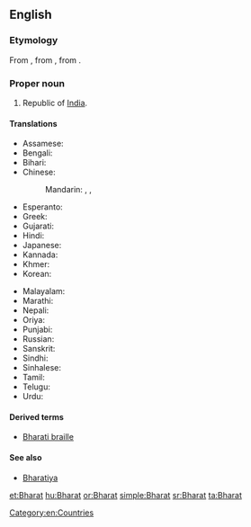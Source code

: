 ==English==

===Etymology===
From {{etyl|sa|en}} {{term|sc=Deva|भारतम्|tr=bhāratam||the land of emperor Bharata|lang=sa}} , from {{etyl|sa|en}} {{term|sc=Deva|भारत|tr=bhārata||descended from emperor [[Bharata]]|lang=sa}}, from {{term|sc=Deva|भरत|tr=bharatá||to be maintained|lang=sa}}.

===Proper noun===
{{en-proper noun}}

# Republic of [[India]].

====Translations====
{{trans-top|an alternative name of India}}
* Assamese: {{t|as|ভাৰত|tr=bhārat|sc=Beng}}
* Bengali: {{t|bn|ভারত|tr=bharôt|sc=Beng}}
* Bihari: {{t|bh|भारत|tr=bhārat|sc=Deva}}
* Chinese:
*: Mandarin: {{qualifier|rare}} {{t|cmn|婆羅多|sc=Hani}}, {{t|cmn|婆罗多|tr=Póluóduō|sc=Hani}}, {{t|cmn|巴拉特|tr=Bālātè|sc=Hani}}
* Esperanto: {{t|eo|Barato}}
* Greek: {{t|el|Μπαράτ|sc=Grek}}
* Gujarati: {{t+|gu|ભારત|tr=bhārat|sc=Gujr}}
* Hindi: {{t+|hi|भारत|m|tr=bhārat}}
* Japanese: {{t|ja|バーラタ|tr=Bārata}} {{qualifier|rare}}
* Kannada: {{t+|kn|ಭಾರತ|tr=bhārat|sc=Knda}}
* Khmer: {{t|km|ភារតៈ|tr=pʰierata’|sc=Khmr}}
* Korean: {{t|ko|바라트|tr=Barateu|sc=Kore}} {{qualifier|rare}}
{{trans-mid}}
* Malayalam: {{t+|ml|ഭാരതം|tr=bhāratam|sc=Mlym}}
* Marathi: {{t|mr|भारत|tr=bhārat|sc=Deva}}
* Nepali: {{t+|ne|भारत|tr=bhārat|sc=Deva}}
* Oriya: {{t+|or|ଭାରତ|tr=bhārat|sc=Orya}}
* Punjabi: {{t|pa|ਭਾਰਤ|tr=bhārat|sc=Guru}}
* Russian: {{t|ru|Бхарат|m|tr=Bxárat|sc=Cyrl}} {{qualifier|rare}}
* Sanskrit: {{t|sa|भारतम्|tr=bhāratam|sc=Deva}}
* Sindhi: {{t|sd|ڀارت|tr=bharatu|sc=sd-Arab}}
* Sinhalese: {{t|si|භාරත්|tr=bhārat|sc=Sinh}}
* Tamil: {{t|ta|பாரத்|tr=pārat|sc=Taml}}
* Telugu: {{t+|te|భారత|tr=bhārat|sc=Telu}}
* Urdu: {{t+|ur|بھارت|m|tr=bhārat}}
{{trans-bottom}}

{{trans-see|India}}

====Derived terms====
* [[Bharati braille]]

====See also====
*[[Bharatiya]]

[[Category:en:Countries]]

[[et:Bharat]]
[[hu:Bharat]]
[[or:Bharat]]
[[simple:Bharat]]
[[sr:Bharat]]
[[ta:Bharat]]